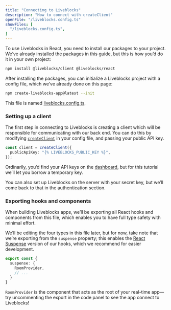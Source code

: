 ```yaml
---
title: "Connecting to Liveblocks"
description: "How to connect with createClient"
openFile: "/liveblocks.config.ts"
showFiles: [
  "/liveblocks.config.ts",
]
---
```


To use Liveblocks in React, you need to install our packages to your
project. We’ve already installed the packages in this guide, but this is how you’d do it
in your own project:

```bash
npm install @liveblocks/client @liveblocks/react
```

After installing the packages, you can initialize a Liveblocks project with a config file, which we’ve already done on this page:

```bash
npm create-liveblocks-app@latest --init
```

This file is named [liveblocks.config.ts][].

### Setting up a client

The first step in connecting to Liveblocks is creating a client which will be responsible for communicating with our back end.
You can do this by modifying [`createClient`][] in your config file, and passing your public API key.

```ts
const client = createClient({
  publicApiKey: "{% LIVEBLOCKS_PUBLIC_KEY %}",
});
```

Ordinarily, you’d find your API keys on the [dashboard](/dashboard/apikeys), but for this tutorial we’ll let you borrow a temporary key.

<Banner title="Secret key">

You can also set up Liveblocks on the server with your secret key, but we’ll come back to that in the authentication section.

</Banner>

### Exporting hooks and components

When building Liveblocks apps, we’ll be exporting all React hooks and components from this file, which enables you to have full type safety with minimal effort.

We’ll be editing the four types in this file later, but for now, take note that we’re exporting from the `suspense` property; this enables
the [React Suspense](https://react.dev/reference/react/Suspense) version of our hooks, which we recommend for easier development.

```ts
export const {
  suspense: {
    RoomProvider,
    // ...
  }
}
```

`RoomProvider` is the component that acts as the root of your real-time app—try uncommenting the export in the code panel to see the app connect to Liveblocks!

[`@liveblocks/client`]: /docs/api-reference/liveblocks-client
[`createClient`]: /docs/api-reference/liveblocks-client#createClient
[`createRoomContext`]: /docs/api-reference/liveblocks-react#createRoomContext
[`RoomProvider`]: /docs/api-reference/liveblocks-react#RoomProvider

[liveblocks.config.ts]: #/liveblocks.config.ts
